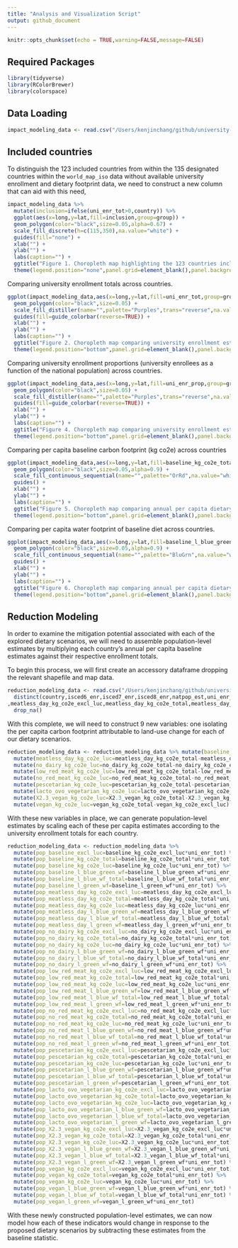 ```yaml
---
title: "Analysis and Visualization Script"
output: github_document
---
```


```r
knitr::opts_chunk$set(echo = TRUE,warning=FALSE,message=FALSE)
```

## Required Packages 

```r
library(tidyverse)
library(RColorBrewer)
library(colorspace)
```

## Data Loading

```r
impact_modeling_data <- read.csv("/Users/kenjinchang/github/university-dining-impact-model/data/impact-modeling-data.csv")
```

## Included countries

To distinguish the 123 included countries from within the 135 designated countries within the `world_map_iso` data without available university enrollment and dietary footprint data, we need to construct a new column that can aid with this need,

```r
impact_modeling_data %>%
  mutate(inclusion=ifelse(uni_enr_tot>0,country)) %>%
  ggplot(aes(x=long,y=lat,fill=inclusion,group=group)) + 
  geom_polygon(color="black",size=0.05,alpha=0.67) +
  scale_fill_discrete(h=c(115,350),na.value="white") +
  guides(fill="none") +
  xlab("") + 
  ylab("") +
  labs(caption="") +
  ggtitle("Figure 1. Choropleth map highlighting the 123 countries included in our analyses.") +
  theme(legend.position="none",panel.grid=element_blank(),panel.background=element_rect(fill="aliceblue"),panel.border=element_rect(fill=NA),axis.text=element_blank(),axis.ticks=element_blank())
```

Comparing university enrollment totals across countries.

```r
ggplot(impact_modeling_data,aes(x=long,y=lat,fill=uni_enr_tot,group=group)) + 
  geom_polygon(color="black",size=0.05) + 
  scale_fill_distiller(name="",palette="Purples",trans="reverse",na.value="white",labels=scales::comma) +
  guides(fill=guide_colorbar(reverse=TRUE)) + 
  xlab("") + 
  ylab("") +
  labs(caption="") +
  ggtitle("Figure 2. Choropleth map comparing university enrollment estimates across the 123 included countries.") +
  theme(legend.position="bottom",panel.grid=element_blank(),panel.background=element_rect(fill="aliceblue"),panel.border=element_rect(fill=NA),axis.text=element_blank(),axis.ticks=element_blank(),legend.key.width=unit(2,"cm"))
```

Comparing university enrollment proportions (university enrollees as a function of the national population) across countries.

```r
ggplot(impact_modeling_data,aes(x=long,y=lat,fill=uni_enr_prop,group=group)) + 
  geom_polygon(color="black",size=0.05) + 
  scale_fill_distiller(name="",palette="Purples",trans="reverse",na.value="white",labels=scales::percent) +
  guides(fill=guide_colorbar(reverse=TRUE)) + 
  xlab("") + 
  ylab("") +
  labs(caption="") +
  ggtitle("Figure 4. Choropleth map comparing university enrollment estimates as a proportion of their respective national populations across the 123 included countries.") +
  theme(legend.position="bottom",panel.grid=element_blank(),panel.background=element_rect(fill="aliceblue"),panel.border=element_rect(fill=NA),axis.text=element_blank(),axis.ticks=element_blank(),legend.key.width=unit(2,"cm"))
```

Comparing per capita baseline carbon footprint (kg co2e) across countries

```r
ggplot(impact_modeling_data,aes(x=long,y=lat,fill=baseline_kg_co2e_total,group=group)) + 
  geom_polygon(color="black",size=0.05,alpha=0.9) + 
  scale_fill_continuous_sequential(name="",palette="OrRd",na.value="white",labels=scales::comma) +
  guides() +
  xlab("") + 
  ylab("") +
  labs(caption="") +
  ggtitle("Figure 5. Choropleth map comparing annual per capita dietary greenhouse gas estimates (kg CO2e) at baseline across the 123 included countries.") +
  theme(legend.position="bottom",panel.grid=element_blank(),panel.background=element_rect(fill="aliceblue"),panel.border=element_rect(fill=NA),axis.text=element_blank(),axis.ticks=element_blank(),legend.key.width=unit(2,"cm"))
```

Comparing per capita water footprint of baseline diet across countries.

```r
ggplot(impact_modeling_data,aes(x=long,y=lat,fill=baseline_l_blue_green_wf,group=group)) + 
  geom_polygon(color="black",size=0.05,alpha=0.9) + 
  scale_fill_continuous_sequential(name="",palette="BluGrn",na.value="white",labels=scales::comma) +
  guides() +
  xlab("") + 
  ylab("") +
  labs(caption="") +
  ggtitle("Figure 6. Choropleth map comparing annual per capita dietary water footprint (L) at baseline across the 123 included countries.") +
  theme(legend.position="bottom",panel.grid=element_blank(),panel.background=element_rect(fill="aliceblue"),panel.border=element_rect(fill=NA),axis.text=element_blank(),axis.ticks=element_blank(),legend.key.width=unit(2,"cm"))
```

## Reduction Modeling

In order to examine the mitigation potential associated with each of the explored dietary scenarios, we will need to assemble population-level estimates by multiplying each country's annual per capita baseline estimates against their respective enrollment totals. 

To begin this process, we will first create an accessory dataframe dropping the relevant shapefile and map data.

```r
reduction_modeling_data <- read.csv("/Users/kenjinchang/github/university-dining-impact-model/data/impact-modeling-data.csv") %>%
  distinct(country,isced6_enr,isced7_enr,isced8_enr,natpop_est,uni_enr_tot,uni_enr_prop,baseline_kg_co2e_excl_luc,baseline_kg_co2e_total,baseline_l_blue_green_wf,baseline_l_blue_wf_total,baseline_l_green_wf
,meatless_day_kg_co2e_excl_luc,meatless_day_kg_co2e_total,meatless_day_l_blue_green_wf,meatless_day_l_blue_wf_total,meatless_day_l_green_wf,no_dairy_kg_co2e_excl_luc,no_dairy_kg_co2e_total,no_dairy_l_blue_green_wf,no_dairy_l_blue_wf_total,no_dairy_l_green_wf,low_red_meat_kg_co2e_excl_luc,low_red_meat_kg_co2e_total,low_red_meat_l_blue_green_wf,low_red_meat_l_blue_wf_total,low_red_meat_l_green_wf,no_red_meat_kg_co2e_excl_luc,no_red_meat_kg_co2e_total,no_red_meat_l_blue_green_wf,no_red_meat_l_blue_wf_total,no_red_meat_l_green_wf,pescetarian_kg_co2e_excl_luc,pescetarian_kg_co2e_total,pescetarian_l_blue_green_wf,pescetarian_l_blue_wf_total,pescetarian_l_green_wf,lacto_ovo_vegetarian_kg_co2e_excl_luc,lacto_ovo_vegetarian_kg_co2e_total,lacto_ovo_vegetarian_l_blue_green_wf,lacto_ovo_vegetarian_l_blue_wf_total,lacto_ovo_vegetarian_l_green_wf,X2.3_vegan_kg_co2e_excl_luc,X2.3_vegan_kg_co2e_total,X2.3_vegan_l_blue_green_wf,X2.3_vegan_l_blue_wf_total,X2.3_vegan_l_green_wf,vegan_kg_co2e_excl_luc,vegan_kg_co2e_total,vegan_l_blue_green_wf,vegan_l_blue_wf_total,vegan_l_green_wf) %>%
  drop_na()
```

With this complete, we will need to construct 9 new variables: one isolating the per capita carbon footprint attributable to land-use change for each of our dietary scenarios.

```r
reduction_modeling_data <- reduction_modeling_data %>% mutate(baseline_kg_co2e_luc=baseline_kg_co2e_total-baseline_kg_co2e_excl_luc) %>%
  mutate(meatless_day_kg_co2e_luc=meatless_day_kg_co2e_total-meatless_day_kg_co2e_excl_luc) %>%
  mutate(no_dairy_kg_co2e_luc=no_dairy_kg_co2e_total-no_dairy_kg_co2e_excl_luc) %>%
  mutate(low_red_meat_kg_co2e_luc=low_red_meat_kg_co2e_total-low_red_meat_kg_co2e_excl_luc) %>%
  mutate(no_red_meat_kg_co2e_luc=no_red_meat_kg_co2e_total-no_red_meat_kg_co2e_excl_luc) %>%
  mutate(pescetarian_kg_co2e_luc=pescetarian_kg_co2e_total-pescetarian_kg_co2e_excl_luc) %>%
  mutate(lacto_ovo_vegetarian_kg_co2e_luc=lacto_ovo_vegetarian_kg_co2e_total-lacto_ovo_vegetarian_kg_co2e_excl_luc) %>%
  mutate(X2.3_vegan_kg_co2e_luc=X2.3_vegan_kg_co2e_total-X2.3_vegan_kg_co2e_excl_luc) %>%
  mutate(vegan_kg_co2e_luc=vegan_kg_co2e_total-vegan_kg_co2e_excl_luc)
```

With these new variables in place, we can generate population-level estimates by scaling each of these per capita estimates according to the university enrollment totals for each country. 

```r
reduction_modeling_data <- reduction_modeling_data %>%
  mutate(pop_baseline_excl_luc=baseline_kg_co2e_excl_luc*uni_enr_tot) %>%
  mutate(pop_baseline_kg_co2e_total=baseline_kg_co2e_total*uni_enr_tot) %>%
  mutate(pop_baseline_kg_co2e_luc=baseline_kg_co2e_luc*uni_enr_tot) %>%
  mutate(pop_baseline_l_blue_green_wf=baseline_l_blue_green_wf*uni_enr_tot) %>%
  mutate(pop_baseline_l_blue_wf_total=baseline_l_blue_wf_total*uni_enr_tot) %>%
  mutate(pop_baseline_l_green_wf=baseline_l_green_wf*uni_enr_tot) %>%
  mutate(pop_meatless_day_kg_co2e_excl_luc=meatless_day_kg_co2e_excl_luc*uni_enr_tot) %>%
  mutate(pop_meatless_day_kg_co2e_total=meatless_day_kg_co2e_total*uni_enr_tot) %>%
  mutate(pop_meatless_day_kg_co2e_luc=meatless_day_kg_co2e_luc*uni_enr_tot) %>%
  mutate(pop_meatless_day_l_blue_green_wf=meatless_day_l_blue_green_wf*uni_enr_tot) %>%
  mutate(pop_meatless_day_l_blue_wf_total=meatless_day_l_blue_wf_total*uni_enr_tot) %>%
  mutate(pop_meatless_day_l_green_wf=meatless_day_l_green_wf*uni_enr_tot) %>%
  mutate(pop_no_dairy_kg_co2e_excl_luc=no_dairy_kg_co2e_excl_luc*uni_enr_tot) %>%
  mutate(pop_no_dairy_kg_co2e_total=no_dairy_kg_co2e_total*uni_enr_tot) %>%
  mutate(pop_no_dairy_kg_co2e_luc=no_dairy_kg_co2e_luc*uni_enr_tot) %>%
  mutate(pop_no_dairy_l_blue_green_wf=no_dairy_l_blue_green_wf*uni_enr_tot) %>%
  mutate(pop_no_dairy_l_blue_wf_total=no_dairy_l_blue_wf_total*uni_enr_tot) %>%
  mutate(pop_no_dairy_l_green_wf=no_dairy_l_green_wf*uni_enr_tot) %>%
  mutate(pop_low_red_meat_kg_co2e_excl_luc=low_red_meat_kg_co2e_excl_luc*uni_enr_tot) %>%
  mutate(pop_low_red_meat_kg_co2e_total=low_red_meat_kg_co2e_total*uni_enr_tot) %>%
  mutate(pop_low_red_meat_kg_co2e_luc=low_red_meat_kg_co2e_luc*uni_enr_tot) %>%
  mutate(pop_low_red_meat_l_blue_green_wf=low_red_meat_l_blue_green_wf*uni_enr_tot) %>%
  mutate(pop_low_red_meat_l_blue_wf_total=low_red_meat_l_blue_wf_total*uni_enr_tot) %>%
  mutate(pop_low_red_meat_l_green_wf=low_red_meat_l_green_wf*uni_enr_tot) %>%
  mutate(pop_no_red_meat_kg_co2e_excl_luc=no_red_meat_kg_co2e_excl_luc*uni_enr_tot) %>%
  mutate(pop_no_red_meat_kg_co2e_total=no_red_meat_kg_co2e_total*uni_enr_tot) %>%
  mutate(pop_no_red_meat_kg_co2e_luc=no_red_meat_kg_co2e_luc*uni_enr_tot) %>%
  mutate(pop_no_red_meat_l_blue_green_wf=no_red_meat_l_blue_green_wf*uni_enr_tot) %>%
  mutate(pop_no_red_meat_l_blue_wf_total=no_red_meat_l_blue_wf_total*uni_enr_tot) %>%
  mutate(pop_no_red_meat_l_green_wf=no_red_meat_l_green_wf*uni_enr_tot) %>%
  mutate(pop_pescetarian_kg_co2e_excl_luc=pescetarian_kg_co2e_excl_luc*uni_enr_tot) %>%
  mutate(pop_pescetarian_kg_co2e_total=pescetarian_kg_co2e_total*uni_enr_tot) %>%
  mutate(pop_pescetarian_kg_co2e_luc=pescetarian_kg_co2e_luc*uni_enr_tot) %>%
  mutate(pop_pescetarian_l_blue_green_wf=pescetarian_l_blue_green_wf*uni_enr_tot) %>%
  mutate(pop_pescetarian_l_blue_wf_total=pescetarian_l_blue_wf_total*uni_enr_tot) %>%
  mutate(pop_pescetarian_l_green_wf=pescetarian_l_green_wf*uni_enr_tot) %>%
  mutate(pop_lacto_ovo_vegetarian_kg_co2e_excl_luc=lacto_ovo_vegetarian_kg_co2e_excl_luc*uni_enr_tot) %>%
  mutate(pop_lacto_ovo_vegetarian_kg_co2e_total=lacto_ovo_vegetarian_kg_co2e_total*uni_enr_tot) %>%
  mutate(pop_lacto_ovo_vegetarian_kg_co2e_luc=lacto_ovo_vegetarian_kg_co2e_luc*uni_enr_tot) %>%
  mutate(pop_lacto_ovo_vegetarian_l_blue_green_wf=lacto_ovo_vegetarian_l_blue_green_wf*uni_enr_tot) %>%
  mutate(pop_lacto_ovo_vegetarian_l_blue_wf_total=lacto_ovo_vegetarian_l_blue_wf_total*uni_enr_tot) %>%
  mutate(pop_lacto_ovo_vegetarian_l_green_wf=lacto_ovo_vegetarian_l_green_wf*uni_enr_tot) %>%
  mutate(pop_X2.3_vegan_kg_co2e_excl_luc=X2.3_vegan_kg_co2e_excl_luc*uni_enr_tot) %>%
  mutate(pop_X2.3_vegan_kg_co2e_total=X2.3_vegan_kg_co2e_total*uni_enr_tot) %>%
  mutate(pop_X2.3_vegan_kg_co2e_luc=X2.3_vegan_kg_co2e_luc*uni_enr_tot) %>%
  mutate(pop_X2.3_vegan_l_blue_green_wf=X2.3_vegan_l_blue_green_wf*uni_enr_tot) %>%
  mutate(pop_X2.3_vegan_l_blue_wf_total=X2.3_vegan_l_blue_wf_total*uni_enr_tot) %>%
  mutate(pop_X2.3_vegan_l_green_wf=X2.3_vegan_l_green_wf*uni_enr_tot) %>%
  mutate(pop_vegan_kg_co2e_excl_luc=vegan_kg_co2e_excl_luc*uni_enr_tot) %>%
  mutate(pop_vegan_kg_co2e_total=vegan_kg_co2e_total*uni_enr_tot) %>%
  mutate(pop_vegan_kg_co2e_luc=vegan_kg_co2e_luc*uni_enr_tot) %>%
  mutate(pop_vegan_l_blue_green_wf=vegan_l_blue_green_wf*uni_enr_tot) %>%
  mutate(pop_vegan_l_blue_wf_total=vegan_l_blue_wf_total*uni_enr_tot) %>%
  mutate(pop_vegan_l_green_wf=vegan_l_green_wf*uni_enr_tot)
```

With these newly constructed population-level estimates, we can now model how each of these indicators would change in response to the proposed dietary scenarios by subtracting these estimates from the baseline statistic. 




